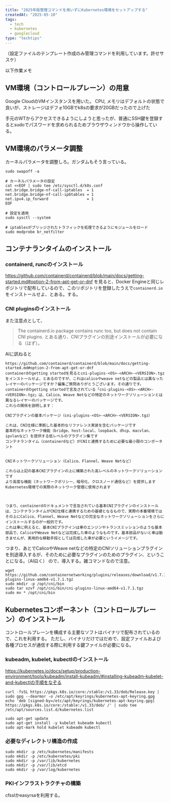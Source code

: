 ---
title: "2025年版管理コマンドを用いずにKubernetes環境をセットアップする"
createdAt: "2025-05-10"
tags:
  - tech
  - kubernetes
  - googlecloud
type: "techtips"
---

（設定ファイルのテンプレート作成のみ管理コマンドを利用しています。許せサスケ）

以下作業メモ

## VM環境（コントロールプレーン）の用意
Google CloudのVMインスタンスを用いた。
CPU, メモリはデフォルトの状態で良いが、ストレージはデフォ10GBでk8sの要求が20GBだったので上げた

手元のWTからアクセスできるようにしようと思ったが、普通にSSH鍵を登録するとsudoでパスワードを求められるためブラウザウィンドウから操作している。

## VM環境のパラメータ調整

カーネルパラメータを調整しろ。ガンダムもそう言っている。

```
sudo swapoff -a

# カーネルパラメータの設定
cat <<EOF | sudo tee /etc/sysctl.d/k8s.conf
net.bridge.bridge-nf-call-iptables  = 1
net.bridge.bridge-nf-call-ip6tables = 1
net.ipv4.ip_forward                 = 1
EOF

# 設定を適用
sudo sysctl --system

# iptablesがブリッジされたトラフィックを処理できるようにモジュールをロード
sudo modprobe br_netfilter
```

## コンテナランタイムのインストール

### containerd, runcのインストール

https://github.com/containerd/containerd/blob/main/docs/getting-started.md#option-2-from-apt-get-or-dnf
を見ると、Docker Engineと同じレポジトリで配布しているので、このリポジトリを登録したうえで`containerd.io`をインストールせよ、とある。する。

### CNI pluginsのインストール

また注意点として、
> The containerd.io package contains runc too, but does not contain CNI plugins.
とある通り、CNIプラグインの別途インストールが必要になる（はず）。

AIに訊ねると

```
https://github.com/containerd/containerd/blob/main/docs/getting-started.md#option-2-from-apt-get-or-dnf
containerdのgetting startedを見るとcni-plugins-<OS>-<ARCH>-<VERSION>.tgzをインストールせよ、とあるのですが、これはcalicoやweave netなどの製品とは異なったレイヤーのパッケージですか？編集ご質問ありがとうございます。その通りです。containerdのgetting startedで言及されている「cni-plugins-<OS>-<ARCH>-<VERSION>.tgz」は、Calico、Weave Netなどの特定のネットワークソリューションとは異なるレイヤーのパッケージです。
これらの関係を説明します：

CNIプラグインの基本パッケージ（cni-plugins-<OS>-<ARCH>-<VERSION>.tgz）

これは、CNI仕様に準拠した基本的なリファレンス実装を含むパッケージです
基本的なネットワーク機能（bridge、host-local、loopback、dhcp、macvlan、ipvlanなど）を提供する低レベルのプラグイン集です
コンテナランタイム（containerdなど）がCNIと連携するために必要な最小限のコンポーネント


CNIネットワークソリューション（Calico、Flannel、Weave Netなど）

これらは上記の基本CNIプラグインの上に構築された高レベルのネットワークソリューションです
より高度な機能（ネットワークポリシー、暗号化、クロスノード通信など）を提供します
Kubernetes環境での実際のネットワーク管理に使用されます



つまり、containerdのドキュメントで言及されている基本CNIプラグインのインストールは、コンテナランタイムがCNI仕様と連携するための基礎となるもので、実際の本番環境ではその上にCalico、Flannel、Weave Netなどの完全なネットワークソリューションをさらにインストールするのが一般的です。
これは車に例えると、基本CNIプラグインは車のエンジンやトランスミッションのような基本部品で、CalicoやWeave Netなどは完成した車のようなものです。基本部品がないと車は動きませんが、実用的な移動手段としては完成した車が必要というイメージです。
```

つまり、あとでCalicoやWeave netなどの特定のCNIソリューションプラグインを別途導入するが、そのために必要なプラグインのためのプラグイン、ということになる。（AI曰く）
ので、導入する。雑コマンドなので注意。

```
wget https://github.com/containernetworking/plugins/releases/download/v1.7.1/cni-plugins-linux-amd64-v1.7.1.tgz
sudo mkdir -p /opt/cni/bin
sudo tar xzvf /opt/cni/bin/cni-plugins-linux-amd64-v1.7.1.tgz
sudo mv * /opt/cni/bin
```

## Kubernetesコンポーネント（コントロールプレーン）のインストール

コントロールプレーンを構成する主要なソフトはバイナリで配布されているので、これを利用する。
ただし、バイナリだけではだめで、設定ファイルおよび各種プロセスが通信する際に利用する鍵ファイルが必要になる。

### kubeadm, kubelet, kubectlのインストール

https://kubernetes.io/docs/setup/production-environment/tools/kubeadm/install-kubeadm/#installing-kubeadm-kubelet-and-kubectlの手順をなぞる

```
curl -fsSL https://pkgs.k8s.io/core:/stable:/v1.33/deb/Release.key | sudo gpg --dearmor -o /etc/apt/keyrings/kubernetes-apt-keyring.gpg
echo 'deb [signed-by=/etc/apt/keyrings/kubernetes-apt-keyring.gpg] https://pkgs.k8s.io/core:/stable:/v1.33/deb/ /' | sudo tee /etc/apt/sources.list.d/kubernetes.list

sudo apt-get update
sudo apt-get install -y kubelet kubeadm kubectl
sudo apt-mark hold kubelet kubeadm kubectl
```

### 必要なディレクトリ構造の作成

```
sudo mkdir -p /etc/kubernetes/manifests
sudo mkdir -p /etc/kubernetes/pki
sudo mkdir -p /var/lib/kubernetes
sudo mkdir -p /var/lib/etcd
sudo mkdir -p /var/log/kubernetes
```

### PKIインフラストラクチャの構築

cfsslかeasyrsaを利用する。